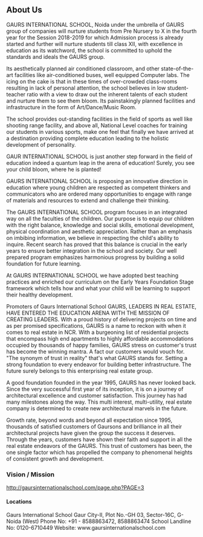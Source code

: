 ==About Us==
GAURS INTERNATIONAL SCHOOL, Noida under the umbrella of GAURS group of companies will nurture students from Pre Nursery to X in the fourth year for the Session 2018-2019 for which Admission process is already started and further will nurture students till class XII, with excellence in education as its watchword, the school is committed to uphold the standards and ideals the GAURS group.

Its aesthetically planned air conditioned classroom, and other state-of-the-art facilities like air-conditioned buses, well equipped Computer labs. The icing on the cake is that in these times of over-crowded class-rooms resulting in lack of personal attention, the school believes in low student-teacher ratio with a view to draw out the inherent talents of each student and nurture them to see them bloom. Its painstakingly planned facilities and infrastructure in the form of Art/Dance/Music Room.

The school provides out-standing facilities in the field of sports as well like shooting range facility, and above all, National Level coaches for training our students in various sports, make one feel that finally we have arrived at a destination providing complete education leading to the holistic development of personality.

GAUR INTERNATIONAL SCHOOL is just another step forward in the field of education indeed a quantum leap in the arena of education! Surely, you see your child bloom, where he is planted!

GAURS INTERNATIONAL SCHOOL is proposing an innovative direction in education where young children are respected as competent thinkers and communicators who are ordered many opportunities to engage with range of materials and resources to extend and challenge their thinking.

The GAURS INTERNATIONAL SCHOOL program focuses in an integrated way on all the faculties of the children. Our purpose is to equip our children with the right balance, knowledge and social skills, emotional development, physical coordination and aesthetic appreciation. Rather than an emphasis on imbibing information, we believe in respecting the child's ability to inquire. Recent search has proved that this balance is crucial in the early years to ensure better integration in the school and society. Our well prepared program emphasizes harmonious progress by building a solid foundation for future learning.

At GAURS INTERNATIONAL SCHOOL we have adopted best teaching practices and enriched our curriculum on the Early Years Foundation Stage framework which tells how and what your child will be learning to support their healthy development.

Promoters of Gaurs International School 
GAURS, LEADERS IN REAL ESTATE,
HAVE ENTERED THE EDUCATION ARENA
WITH THE MISSION OF CREATING LEADERS.
With a proud history of delivering projects on time and as per promised specifications, GAURS is a name to reckon with when it comes to real estate in NCR. With a burgeoning list of residential projects that encompass high end apartments to highly affordable accommodations occupied by thousands of happy families, GAURS stress on customer's trust has become the winning mantra. A fact our customers would vouch for. "The synonym of trust in reality" that's what GAURS stands for. Setting a strong foundation to every endeavor for building better infrastructure. The future surely belongs to this enterprising real estate group.

A good foundation founded in the year 1995, GAURS has never looked back. Since the very successful first year of its inception, it is on a journey of architectural excellence and customer satisfaction. This journey has had many milestones along the way. This multi interest, multi-utility, real estate company is determined to create new architectural marvels in the future.

Growth rate, beyond words and beyond all expectation since 1995, thousands of satisfied customers of Gaursons and brilliance in all their architectural projects have given the group the success it deserves. Through the years, customers have shown their faith and support in all the real estate endeavors of the GAURS. This trust of customers has been, the one single factor which has propelled the company to phenomenal heights of consistent growth and development.

===Vision / Mission===
{{Vision / Mission}}

http://gaursinternationalschool.com/page.php?PAGE=3
====Locations====
Gaurs International School 
Gaur City-II, Plot No.-GH 03,
Sector-16C, G-Noida (West)
Phone No: +91 - 8588863472, 8588863474
School Landline No: 0120-6710449
Website: www.gaursinternationalschool.com